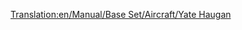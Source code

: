 [[Translation:en/Manual/Base Set/Aircraft/Yate Haugan]]

{{fr/Manual/Base Set/Aircraft/Avion|Nom=Yate Haugan
|Image=[[File:en/Manual/Base Set/Aircraft/BAC-AërospatialConcorde.png|Yate Haugan]]
|Coût=153 808 (307 616)
|Vitesse=2330 km/h (1448 MPH)
|Entretien=7 031 (14 062) 	
|Conception=1968
|Vie=25
|Capacité=100 passagers & 20 sacs de courrier
|Description=Le premier avion supersonique. Prix astronomique, avec une maintenance très coûteuse. Utile pour des trajets traversant la carte, ou de coin à coin.
|Réalité=[https://www.wikipedia.org/wiki/fr:Concorde BAC-Aérospatiale Concorde]
}}